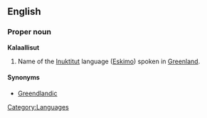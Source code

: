 {{wikipedia}}
==English==

===Proper noun===
'''Kalaallisut'''

# Name of the [[Inuktitut]] language ([[Eskimo]]) spoken in [[Greenland]].

====Synonyms====
*[[Greendlandic]]

[[Category:Languages]]